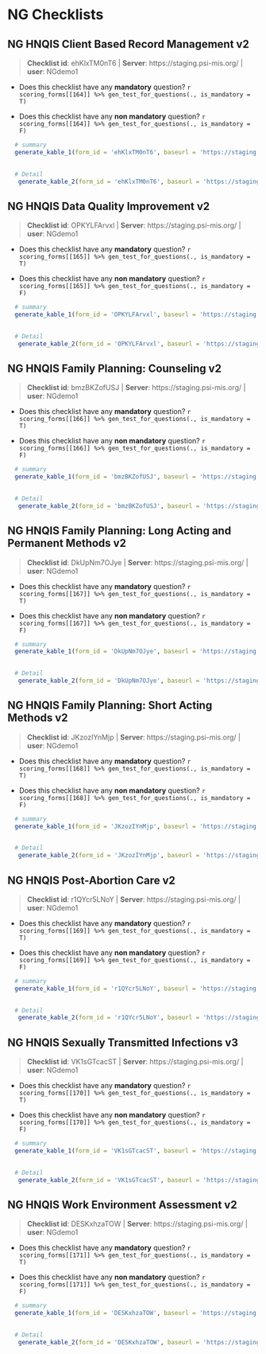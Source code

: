 # NG Checklists {#NG}


## NG HNQIS Client Based Record Management v2 

    
>__Checklist id__: ehKlxTM0nT6   | __Server__: https://staging.psi-mis.org/ | __user__: NGdemo1 


    
- Does this checklist have any __mandatory__ question? `r scoring_forms[[164]] %>% gen_test_for_questions(., is_mandatory = T)`
    
- Does this checklist have any __non mandatory__ question? `r scoring_forms[[164]] %>% gen_test_for_questions(., is_mandatory = F)`

```r

  # summary
  generate_kable_1(form_id = 'ehKlxTM0nT6', baseurl = 'https://staging.psi-mis.org/')
  

  # Detail
   generate_kable_2(form_id = 'ehKlxTM0nT6', baseurl = 'https://staging.psi-mis.org/', ignore_text = T, ignore_parent = T, ignore_real_or_simulated = T)


```

## NG HNQIS Data Quality Improvement v2 

    
>__Checklist id__: OPKYLFArvxl   | __Server__: https://staging.psi-mis.org/ | __user__: NGdemo1 


    
- Does this checklist have any __mandatory__ question? `r scoring_forms[[165]] %>% gen_test_for_questions(., is_mandatory = T)`
    
- Does this checklist have any __non mandatory__ question? `r scoring_forms[[165]] %>% gen_test_for_questions(., is_mandatory = F)`

```r

  # summary
  generate_kable_1(form_id = 'OPKYLFArvxl', baseurl = 'https://staging.psi-mis.org/')
  

  # Detail
   generate_kable_2(form_id = 'OPKYLFArvxl', baseurl = 'https://staging.psi-mis.org/', ignore_text = T, ignore_parent = T, ignore_real_or_simulated = T)


```

## NG HNQIS Family Planning: Counseling v2 

    
>__Checklist id__: bmzBKZofUSJ   | __Server__: https://staging.psi-mis.org/ | __user__: NGdemo1 


    
- Does this checklist have any __mandatory__ question? `r scoring_forms[[166]] %>% gen_test_for_questions(., is_mandatory = T)`
    
- Does this checklist have any __non mandatory__ question? `r scoring_forms[[166]] %>% gen_test_for_questions(., is_mandatory = F)`

```r

  # summary
  generate_kable_1(form_id = 'bmzBKZofUSJ', baseurl = 'https://staging.psi-mis.org/')
  

  # Detail
   generate_kable_2(form_id = 'bmzBKZofUSJ', baseurl = 'https://staging.psi-mis.org/', ignore_text = T, ignore_parent = T, ignore_real_or_simulated = T)


```

## NG HNQIS Family Planning: Long Acting and Permanent Methods v2 

    
>__Checklist id__: DkUpNm7OJye   | __Server__: https://staging.psi-mis.org/ | __user__: NGdemo1 


    
- Does this checklist have any __mandatory__ question? `r scoring_forms[[167]] %>% gen_test_for_questions(., is_mandatory = T)`
    
- Does this checklist have any __non mandatory__ question? `r scoring_forms[[167]] %>% gen_test_for_questions(., is_mandatory = F)`

```r

  # summary
  generate_kable_1(form_id = 'DkUpNm7OJye', baseurl = 'https://staging.psi-mis.org/')
  

  # Detail
   generate_kable_2(form_id = 'DkUpNm7OJye', baseurl = 'https://staging.psi-mis.org/', ignore_text = T, ignore_parent = T, ignore_real_or_simulated = T)


```

## NG HNQIS Family Planning: Short Acting Methods v2 

    
>__Checklist id__: JKzozIYnMjp   | __Server__: https://staging.psi-mis.org/ | __user__: NGdemo1 


    
- Does this checklist have any __mandatory__ question? `r scoring_forms[[168]] %>% gen_test_for_questions(., is_mandatory = T)`
    
- Does this checklist have any __non mandatory__ question? `r scoring_forms[[168]] %>% gen_test_for_questions(., is_mandatory = F)`

```r

  # summary
  generate_kable_1(form_id = 'JKzozIYnMjp', baseurl = 'https://staging.psi-mis.org/')
  

  # Detail
   generate_kable_2(form_id = 'JKzozIYnMjp', baseurl = 'https://staging.psi-mis.org/', ignore_text = T, ignore_parent = T, ignore_real_or_simulated = T)


```

## NG HNQIS Post-Abortion Care v2 

    
>__Checklist id__: r1QYcr5LNoY   | __Server__: https://staging.psi-mis.org/ | __user__: NGdemo1 


    
- Does this checklist have any __mandatory__ question? `r scoring_forms[[169]] %>% gen_test_for_questions(., is_mandatory = T)`
    
- Does this checklist have any __non mandatory__ question? `r scoring_forms[[169]] %>% gen_test_for_questions(., is_mandatory = F)`

```r

  # summary
  generate_kable_1(form_id = 'r1QYcr5LNoY', baseurl = 'https://staging.psi-mis.org/')
  

  # Detail
   generate_kable_2(form_id = 'r1QYcr5LNoY', baseurl = 'https://staging.psi-mis.org/', ignore_text = T, ignore_parent = T, ignore_real_or_simulated = T)


```

## NG HNQIS Sexually Transmitted Infections v3 

    
>__Checklist id__: VK1sGTcacST   | __Server__: https://staging.psi-mis.org/ | __user__: NGdemo1 


    
- Does this checklist have any __mandatory__ question? `r scoring_forms[[170]] %>% gen_test_for_questions(., is_mandatory = T)`
    
- Does this checklist have any __non mandatory__ question? `r scoring_forms[[170]] %>% gen_test_for_questions(., is_mandatory = F)`

```r

  # summary
  generate_kable_1(form_id = 'VK1sGTcacST', baseurl = 'https://staging.psi-mis.org/')
  

  # Detail
   generate_kable_2(form_id = 'VK1sGTcacST', baseurl = 'https://staging.psi-mis.org/', ignore_text = T, ignore_parent = T, ignore_real_or_simulated = T)


```

## NG HNQIS Work Environment Assessment v2 

    
>__Checklist id__: DESKxhzaTOW   | __Server__: https://staging.psi-mis.org/ | __user__: NGdemo1 


    
- Does this checklist have any __mandatory__ question? `r scoring_forms[[171]] %>% gen_test_for_questions(., is_mandatory = T)`
    
- Does this checklist have any __non mandatory__ question? `r scoring_forms[[171]] %>% gen_test_for_questions(., is_mandatory = F)`

```r

  # summary
  generate_kable_1(form_id = 'DESKxhzaTOW', baseurl = 'https://staging.psi-mis.org/')
  

  # Detail
   generate_kable_2(form_id = 'DESKxhzaTOW', baseurl = 'https://staging.psi-mis.org/', ignore_text = T, ignore_parent = T, ignore_real_or_simulated = T)


```
